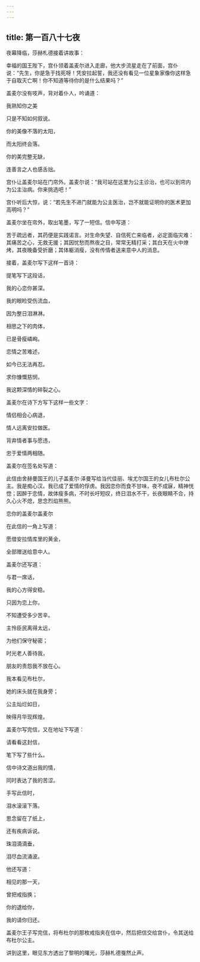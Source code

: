 ```yaml
---
---
---
```

title: 第一百八十七夜
---






夜幕降临，莎赫札德接着讲故事：





幸福的国王陛下，宫仆领着盖麦尔进入走廊，他大步流星走在了前面，宫仆说：“先生，你是急于找死呀！凭安拉起誓，我还没有看见一位星象家像你这样急于自取灭亡啊！你不知道等待你的是什么结果吗？”

盖麦尔没有吱声，背对着仆人，吟诵道：


我熟知你之美

只是不知如何叙说。

你的美像不落的太阳，

而太阳终会落。

你的美完整无缺，

连善言之人也感舌拙。



宫仆让盖麦尔站在门帘外。盖麦尔说：“我可站在这里为公主诊治，也可以到帘内为公主治病。你来挑选吧！”

宫仆听后大惊，说：“若先生不进门就能为公主医治，岂不就能证明你的医术更加高明吗？”

盖麦尔坐在帘外，取出笔墨，写了一短信。信中写道：


苦于疏远者，其药便是实践诺言。对生命失望、自信死亡来临者，必定面临灾难：其痛苦之心，无救无援；其因忧愁而熬夜之目，常常无精打采；其白天在火中燎烤，其夜晚备受折磨；其体躯消瘦，没有传情者送来意中人的消息。

接着，盖麦尔写下这样一首诗：


提笔写下这段话，

我的心恋你甚深。

我的眼睑受伤流血，

因为整日泪淋淋。

相思之下的肉体，

已是骨瘦嶙峋。

恋情之苦难述，

如今已无法再忍。

求你慷慨慈悯，

我这颗深情的碎裂之心。



盖麦尔在诗下方写下这样一些文字：


情侣相会心病退，

情人远离安拉做医。

背弃情者事与愿违，

忠于爱情两相随。



盖麦尔在签名处写道：


此信由舍赫曼国王的儿子盖麦尔·泽曼写给当代佳丽、埃尤尔国王的女儿布杜尔公主。我是痴心汉。我已成了爱情的俘虏。我因恋你而食不甘味，夜不成寐，精神恍惚；因醉于恋情，故体瘦多病，不时长吁短叹，终日泪水不干，长夜眼睛不合，持久心火不熄，思念烈焰熊熊。

恋你的盖麦尔盖麦尔



在此信的一角上写道：


愿借安拉情库里的黄金，

全部赠送给意中人。



盖麦尔还写道：


与君一席话，

我的心方得安稳。

只因为恋上你，

不知遭受多少苦辛。

主怜臣民离得太远，

为他们保守秘密；

时光老人善待我，

朋友的责怨我不放在心。

我本看见布杜尔，

她的床头就在我身旁；

公主灿烂如日，

映得月华现辉煌。



盖麦尔写完信，又在地址下写道：


请看看这封信，

笔下写了些什么。

信中诗文道出我的情，

同时表达了我的苦涩。

手写此信时，

泪水滚滚下落。

思念留在了纸上，

还有疾病诉说。

珠泪滴滴垂，

泪尽血流涌波。



他还写道：


相见的那一天，

曾把戒指换；

你的退给你，

我的请你归还。



盖麦尔王子写完信，将布杜尔的那枚戒指夹在信中，然后把信交给宫仆，令其送给布杜尔公主。





讲到这里，眼见东方透出了黎明的曙光，莎赫札德戛然止声。